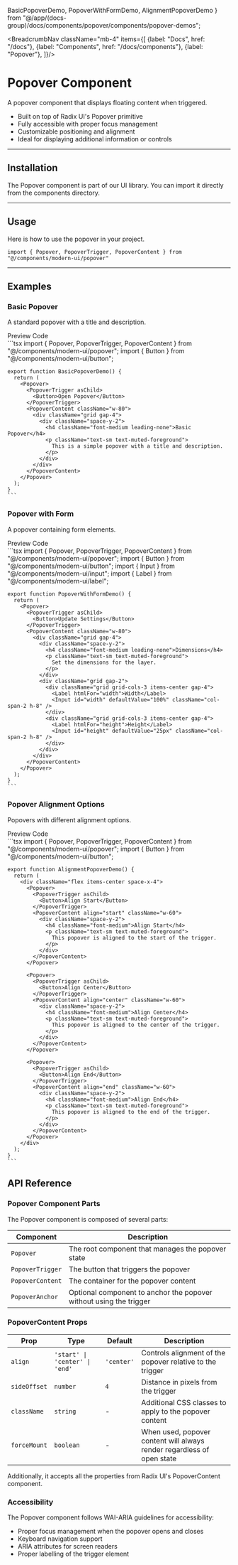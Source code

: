   BasicPopoverDemo,
  PopoverWithFormDemo,
  AlignmentPopoverDemo
} from "@/app/(docs-group)/docs/components/popover/components/popover-demos";

<BreadcrumbNav className="mb-4" items={[
  {label: "Docs", href: "/docs"},
  {label: "Components", href: "/docs/components"},
  {label: "Popover"},
]}/>

<PreviewPopover/>

# Popover Component

A popover component that displays floating content when triggered.

- Built on top of Radix UI's Popover primitive
- Fully accessible with proper focus management
- Customizable positioning and alignment
- Ideal for displaying additional information or controls

---

## Installation

The Popover component is part of our UI library. You can import it directly from the components directory.

<PopoverInstallation/>

---

## Usage

Here is how to use the popover in your project.

```tsx
import { Popover, PopoverTrigger, PopoverContent } from "@/components/modern-ui/popover"
```

---

## Examples

### Basic Popover

A standard popover with a title and description.

<Tabs defaultValue="preview">
  <TabsList>
    <TabsTrigger value="preview">Preview</TabsTrigger>
    <TabsTrigger value="code">Code</TabsTrigger>
  </TabsList>
  <TabsContent value="preview" className="p-6 border rounded-md mt-2 relative min-h-[250px]">
    <div className="absolute inset-0 bg-[radial-gradient(#80808080_1px,transparent_1px)] [background-size:16px_16px] opacity-50"></div>
    <div className="flex justify-center items-center h-full z-10 relative min-h-[200px]">
      <BasicPopoverDemo />
    </div>
  </TabsContent>
  <TabsContent value="code">
    ```tsx
    import { Popover, PopoverTrigger, PopoverContent } from "@/components/modern-ui/popover";
    import { Button } from "@/components/modern-ui/button";

    export function BasicPopoverDemo() {
      return (
        <Popover>
          <PopoverTrigger asChild>
            <Button>Open Popover</Button>
          </PopoverTrigger>
          <PopoverContent className="w-80">
            <div className="grid gap-4">
              <div className="space-y-2">
                <h4 className="font-medium leading-none">Basic Popover</h4>
                <p className="text-sm text-muted-foreground">
                  This is a simple popover with a title and description.
                </p>
              </div>
            </div>
          </PopoverContent>
        </Popover>
      );
    }
    ```
  </TabsContent>
</Tabs>

### Popover with Form

A popover containing form elements.

<Tabs defaultValue="preview">
  <TabsList>
    <TabsTrigger value="preview">Preview</TabsTrigger>
    <TabsTrigger value="code">Code</TabsTrigger>
  </TabsList>
  <TabsContent value="preview" className="p-6 border rounded-md mt-2 relative min-h-[250px]">
    <div className="absolute inset-0 bg-[radial-gradient(#80808080_1px,transparent_1px)] [background-size:16px_16px] opacity-50"></div>
    <div className="flex justify-center items-center h-full z-10 relative min-h-[200px]">
      <PopoverWithFormDemo />
    </div>
  </TabsContent>
  <TabsContent value="code">
    ```tsx
    import { Popover, PopoverTrigger, PopoverContent } from "@/components/modern-ui/popover";
    import { Button } from "@/components/modern-ui/button";
    import { Input } from "@/components/modern-ui/input";
    import { Label } from "@/components/modern-ui/label";

    export function PopoverWithFormDemo() {
      return (
        <Popover>
          <PopoverTrigger asChild>
            <Button>Update Settings</Button>
          </PopoverTrigger>
          <PopoverContent className="w-80">
            <div className="grid gap-4">
              <div className="space-y-2">
                <h4 className="font-medium leading-none">Dimensions</h4>
                <p className="text-sm text-muted-foreground">
                  Set the dimensions for the layer.
                </p>
              </div>
              <div className="grid gap-2">
                <div className="grid grid-cols-3 items-center gap-4">
                  <Label htmlFor="width">Width</Label>
                  <Input id="width" defaultValue="100%" className="col-span-2 h-8" />
                </div>
                <div className="grid grid-cols-3 items-center gap-4">
                  <Label htmlFor="height">Height</Label>
                  <Input id="height" defaultValue="25px" className="col-span-2 h-8" />
                </div>
              </div>
            </div>
          </PopoverContent>
        </Popover>
      );
    }
    ```
  </TabsContent>
</Tabs>

### Popover Alignment Options

Popovers with different alignment options.

<Tabs defaultValue="preview">
  <TabsList>
    <TabsTrigger value="preview">Preview</TabsTrigger>
    <TabsTrigger value="code">Code</TabsTrigger>
  </TabsList>
  <TabsContent value="preview" className="p-6 border rounded-md mt-2 relative min-h-[250px]">
    <div className="absolute inset-0 bg-[radial-gradient(#80808080_1px,transparent_1px)] [background-size:16px_16px] opacity-50"></div>
    <div className="flex justify-center items-center h-full z-10 relative min-h-[200px]">
      <AlignmentPopoverDemo />
    </div>
  </TabsContent>
  <TabsContent value="code">
    ```tsx
    import { Popover, PopoverTrigger, PopoverContent } from "@/components/modern-ui/popover";
    import { Button } from "@/components/modern-ui/button";

    export function AlignmentPopoverDemo() {
      return (
        <div className="flex items-center space-x-4">
          <Popover>
            <PopoverTrigger asChild>
              <Button>Align Start</Button>
            </PopoverTrigger>
            <PopoverContent align="start" className="w-60">
              <div className="space-y-2">
                <h4 className="font-medium">Align Start</h4>
                <p className="text-sm text-muted-foreground">
                  This popover is aligned to the start of the trigger.
                </p>
              </div>
            </PopoverContent>
          </Popover>
          
          <Popover>
            <PopoverTrigger asChild>
              <Button>Align Center</Button>
            </PopoverTrigger>
            <PopoverContent align="center" className="w-60">
              <div className="space-y-2">
                <h4 className="font-medium">Align Center</h4>
                <p className="text-sm text-muted-foreground">
                  This popover is aligned to the center of the trigger.
                </p>
              </div>
            </PopoverContent>
          </Popover>
          
          <Popover>
            <PopoverTrigger asChild>
              <Button>Align End</Button>
            </PopoverTrigger>
            <PopoverContent align="end" className="w-60">
              <div className="space-y-2">
                <h4 className="font-medium">Align End</h4>
                <p className="text-sm text-muted-foreground">
                  This popover is aligned to the end of the trigger.
                </p>
              </div>
            </PopoverContent>
          </Popover>
        </div>
      );
    }
    ```
  </TabsContent>
</Tabs>

## API Reference

### Popover Component Parts

The Popover component is composed of several parts:

| Component | Description |
|-----------|-------------|
| `Popover` | The root component that manages the popover state |
| `PopoverTrigger` | The button that triggers the popover |
| `PopoverContent` | The container for the popover content |
| `PopoverAnchor` | Optional component to anchor the popover without using the trigger |

### PopoverContent Props

| Prop | Type | Default | Description |
|------|------|---------|-------------|
| `align` | `'start' \| 'center' \| 'end'` | `'center'` | Controls alignment of the popover relative to the trigger |
| `sideOffset` | `number` | `4` | Distance in pixels from the trigger |
| `className` | `string` | - | Additional CSS classes to apply to the popover content |
| `forceMount` | `boolean` | - | When used, popover content will always render regardless of open state |

Additionally, it accepts all the properties from Radix UI's PopoverContent component.

### Accessibility

The Popover component follows WAI-ARIA guidelines for accessibility:

- Proper focus management when the popover opens and closes
- Keyboard navigation support
- ARIA attributes for screen readers
- Proper labelling of the trigger element 